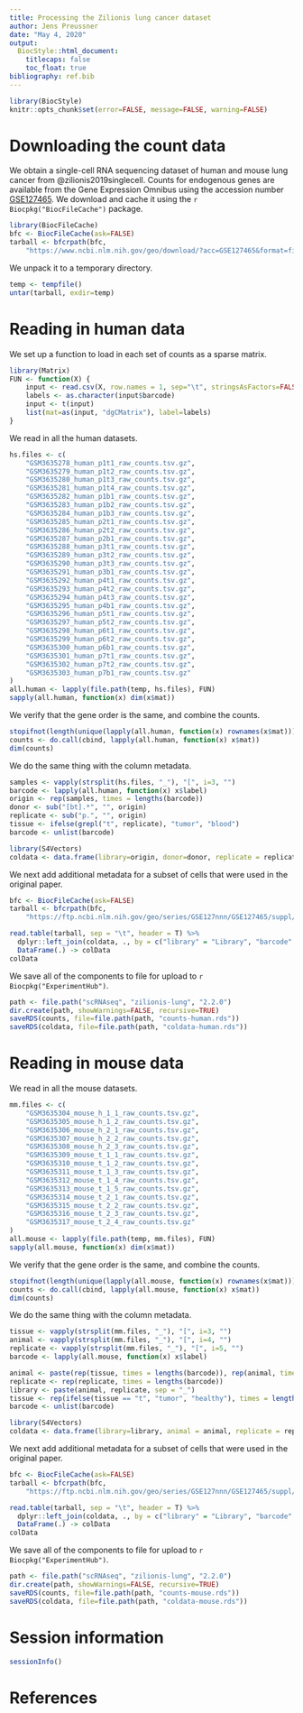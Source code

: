 ```yaml
---
title: Processing the Zilionis lung cancer dataset
author: Jens Preussner
date: "May 4, 2020"
output:
  BiocStyle::html_document:
    titlecaps: false
    toc_float: true
bibliography: ref.bib
---
```


```r
library(BiocStyle)
knitr::opts_chunk$set(error=FALSE, message=FALSE, warning=FALSE)
```

# Downloading the count data

We obtain a single-cell RNA sequencing dataset of human and mouse lung cancer from @zilionis2019singlecell.
Counts for endogenous genes are available from the Gene Expression Omnibus
using the accession number [GSE127465](https://www.ncbi.nlm.nih.gov/geo/query/acc.cgi?acc=GSE127465).
We download and cache it using the `r Biocpkg("BiocFileCache")` package.

```r
library(BiocFileCache)
bfc <- BiocFileCache(ask=FALSE)    
tarball <- bfcrpath(bfc, 
    "https://www.ncbi.nlm.nih.gov/geo/download/?acc=GSE127465&format=file")
```

We unpack it to a temporary directory.

```r
temp <- tempfile()
untar(tarball, exdir=temp)
```

# Reading in human data

We set up a function to load in each set of counts as a sparse matrix.

```r
library(Matrix)
FUN <- function(X) {
    input <- read.csv(X, row.names = 1, sep="\t", stringsAsFactors=FALSE)
    labels <- as.character(input$barcode)
    input <- t(input)
    list(mat=as(input, "dgCMatrix"), label=labels)
}
```

We read in all the human datasets.

```r
hs.files <- c(
    "GSM3635278_human_p1t1_raw_counts.tsv.gz",
    "GSM3635279_human_p1t2_raw_counts.tsv.gz",
    "GSM3635280_human_p1t3_raw_counts.tsv.gz",
    "GSM3635281_human_p1t4_raw_counts.tsv.gz",
    "GSM3635282_human_p1b1_raw_counts.tsv.gz",
    "GSM3635283_human_p1b2_raw_counts.tsv.gz",
    "GSM3635284_human_p1b3_raw_counts.tsv.gz",
    "GSM3635285_human_p2t1_raw_counts.tsv.gz",
    "GSM3635286_human_p2t2_raw_counts.tsv.gz",
    "GSM3635287_human_p2b1_raw_counts.tsv.gz",
    "GSM3635288_human_p3t1_raw_counts.tsv.gz",
    "GSM3635289_human_p3t2_raw_counts.tsv.gz",
    "GSM3635290_human_p3t3_raw_counts.tsv.gz",
    "GSM3635291_human_p3b1_raw_counts.tsv.gz",
    "GSM3635292_human_p4t1_raw_counts.tsv.gz",
    "GSM3635293_human_p4t2_raw_counts.tsv.gz",
    "GSM3635294_human_p4t3_raw_counts.tsv.gz",
    "GSM3635295_human_p4b1_raw_counts.tsv.gz",
    "GSM3635296_human_p5t1_raw_counts.tsv.gz",
    "GSM3635297_human_p5t2_raw_counts.tsv.gz",
    "GSM3635298_human_p6t1_raw_counts.tsv.gz",
    "GSM3635299_human_p6t2_raw_counts.tsv.gz",
    "GSM3635300_human_p6b1_raw_counts.tsv.gz",
    "GSM3635301_human_p7t1_raw_counts.tsv.gz",
    "GSM3635302_human_p7t2_raw_counts.tsv.gz",
    "GSM3635303_human_p7b1_raw_counts.tsv.gz"
)
all.human <- lapply(file.path(temp, hs.files), FUN)
sapply(all.human, function(x) dim(x$mat))
```

We verify that the gene order is the same, and combine the counts.

```r
stopifnot(length(unique(lapply(all.human, function(x) rownames(x$mat))))==1L)
counts <- do.call(cbind, lapply(all.human, function(x) x$mat))
dim(counts)
```

We do the same thing with the column metadata.

```r
samples <- vapply(strsplit(hs.files, "_"), "[", i=3, "")
barcode <- lapply(all.human, function(x) x$label)
origin <- rep(samples, times = lengths(barcode))
donor <- sub("[bt].*", "", origin)
replicate <- sub("p.", "", origin)
tissue <- ifelse(grepl("t", replicate), "tumor", "blood")
barcode <- unlist(barcode)

library(S4Vectors)
coldata <- data.frame(library=origin, donor=donor, replicate = replicate, tissue=tissue, barcode=barcode)
```

We next add additional metadata for a subset of cells that were used in the original paper.

```r
bfc <- BiocFileCache(ask=FALSE)
tarball <- bfcrpath(bfc, 
    "https://ftp.ncbi.nlm.nih.gov/geo/series/GSE127nnn/GSE127465/suppl/GSE127465_human_cell_metadata_54773x25.tsv.gz")

read.table(tarball, sep = "\t", header = T) %>% 
  dplyr::left_join(coldata, ., by = c("library" = "Library", "barcode" = "Barcode")) %>% 
  DataFrame(.) -> colData
colData
```

We save all of the components to file for upload to `r Biocpkg("ExperimentHub")`.

```r
path <- file.path("scRNAseq", "zilionis-lung", "2.2.0")
dir.create(path, showWarnings=FALSE, recursive=TRUE)
saveRDS(counts, file=file.path(path, "counts-human.rds"))
saveRDS(coldata, file=file.path(path, "coldata-human.rds"))
```

# Reading in mouse data

We read in all the mouse datasets.

```r
mm.files <- c(
    "GSM3635304_mouse_h_1_1_raw_counts.tsv.gz",
    "GSM3635305_mouse_h_1_2_raw_counts.tsv.gz",
    "GSM3635306_mouse_h_2_1_raw_counts.tsv.gz",
    "GSM3635307_mouse_h_2_2_raw_counts.tsv.gz",
    "GSM3635308_mouse_h_2_3_raw_counts.tsv.gz",
    "GSM3635309_mouse_t_1_1_raw_counts.tsv.gz",
    "GSM3635310_mouse_t_1_2_raw_counts.tsv.gz",
    "GSM3635311_mouse_t_1_3_raw_counts.tsv.gz",
    "GSM3635312_mouse_t_1_4_raw_counts.tsv.gz",
    "GSM3635313_mouse_t_1_5_raw_counts.tsv.gz",
    "GSM3635314_mouse_t_2_1_raw_counts.tsv.gz",
    "GSM3635315_mouse_t_2_2_raw_counts.tsv.gz",
    "GSM3635316_mouse_t_2_3_raw_counts.tsv.gz",
    "GSM3635317_mouse_t_2_4_raw_counts.tsv.gz"
)
all.mouse <- lapply(file.path(temp, mm.files), FUN)
sapply(all.mouse, function(x) dim(x$mat))
```

We verify that the gene order is the same, and combine the counts.

```r
stopifnot(length(unique(lapply(all.mouse, function(x) rownames(x$mat))))==1L)
counts <- do.call(cbind, lapply(all.mouse, function(x) x$mat))
dim(counts)
```

We do the same thing with the column metadata.

```r
tissue <- vapply(strsplit(mm.files, "_"), "[", i=3, "")
animal <- vapply(strsplit(mm.files, "_"), "[", i=4, "")
replicate <- vapply(strsplit(mm.files, "_"), "[", i=5, "")
barcode <- lapply(all.mouse, function(x) x$label)

animal <- paste(rep(tissue, times = lengths(barcode)), rep(animal, times = lengths(barcode)), sep = "_")
replicate <- rep(replicate, times = lengths(barcode))
library <- paste(animal, replicate, sep = "_")
tissue <- rep(ifelse(tissue == "t", "tumor", "healthy"), times = lengths(barcode))
barcode <- unlist(barcode)

library(S4Vectors)
coldata <- data.frame(library=library, animal = animal, replicate = replicate, tissue=tissue, barcode=barcode)
```

We next add additional metadata for a subset of cells that were used in the original paper.

```r
bfc <- BiocFileCache(ask=FALSE)
tarball <- bfcrpath(bfc, 
    "https://ftp.ncbi.nlm.nih.gov/geo/series/GSE127nnn/GSE127465/suppl/GSE127465_mouse_cell_metadata_15939x12.tsv.gz")

read.table(tarball, sep = "\t", header = T) %>% 
  dplyr::left_join(coldata, ., by = c("library" = "Library", "barcode" = "Barcode")) %>% 
  DataFrame(.) -> colData
colData
```

We save all of the components to file for upload to `r Biocpkg("ExperimentHub")`.

```r
path <- file.path("scRNAseq", "zilionis-lung", "2.2.0")
dir.create(path, showWarnings=FALSE, recursive=TRUE)
saveRDS(counts, file=file.path(path, "counts-mouse.rds"))
saveRDS(coldata, file=file.path(path, "coldata-mouse.rds"))
```

# Session information

```r
sessionInfo()
```

# References
